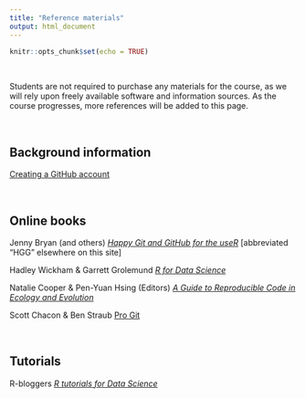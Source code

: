 ```yaml
---
title: "Reference materials"
output: html_document
---
```


```r
knitr::opts_chunk$set(echo = TRUE)
```

<br>

Students are not required to purchase any materials for the course, as we will rely upon freely available software and information sources. As the course progresses, more references will be added to this page.

<br>

## Background information

[Creating a GitHub account](./references/github_signup.html)

<br>

## Online books

Jenny Bryan (and others) [*Happy Git and GitHub for the useR*](https://happygitwithr.com/) [abbreviated "HGG" elsewhere on this site]

Hadley Wickham & Garrett Grolemund [*R for Data Science*](https://r4ds.had.co.nz/index.html)

Natalie Cooper & Pen-Yuan Hsing (Editors) [*A Guide to Reproducible Code in Ecology and Evolution*](https://www.britishecologicalsociety.org/wp-content/uploads/2017/12/guide-to-reproducible-code.pdf)

Scott Chacon & Ben Straub [Pro Git](https://git-scm.com/book/en/v2)

<br>

## Tutorials

R-bloggers [*R tutorials for Data Science*](https://www.r-bloggers.com/2016/06/curated-list-of-r-tutorials-for-data-science/) 


